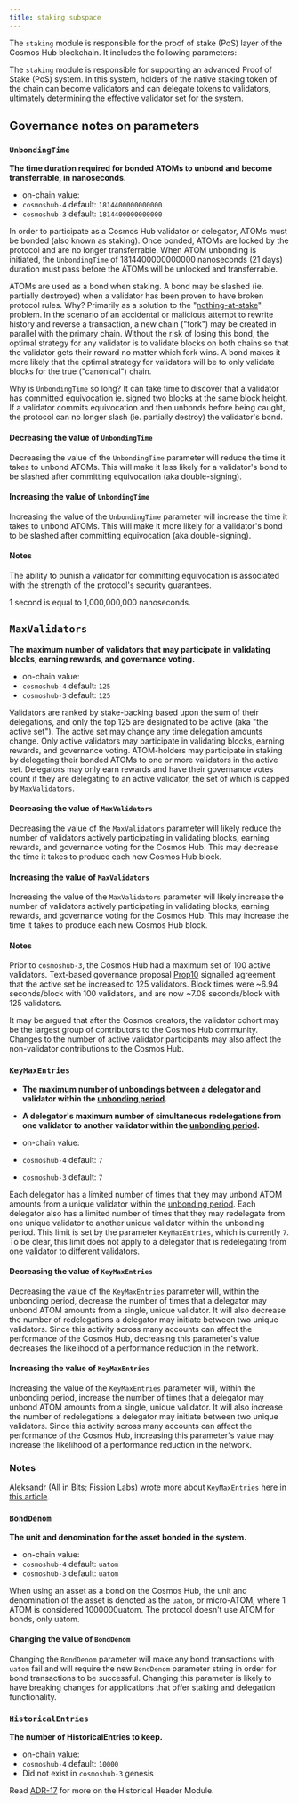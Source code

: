 ```yaml
---
title: staking subspace
---
```



The `staking` module is responsible for the proof of stake (PoS) layer of the Cosmos Hub blockchain. It includes the following parameters:

<KeyValueTable data={currentParams.staking} />

The `staking` module is responsible for supporting an advanced Proof of Stake (PoS) system. In this system, holders of the native staking token of the chain can become validators and can delegate tokens to validators, ultimately determining the effective validator set for the system.

## Governance notes on parameters

### `UnbondingTime`

**The time duration required for bonded ATOMs to unbond and become transferrable, in nanoseconds.**

- on-chain value: <Var children={currentParams.staking.UnbondingTime} />
- `cosmoshub-4` default: `1814400000000000`
- `cosmoshub-3` default: `1814400000000000`

In order to participate as a Cosmos Hub validator or delegator, ATOMs must be bonded (also known as staking). Once bonded, ATOMs are locked by the protocol and are no longer transferrable. When ATOM unbonding is initiated, the `UnbondingTime` of 1814400000000000 nanoseconds (21 days) duration must pass before the ATOMs will be unlocked and transferrable.

ATOMs are used as a bond when staking. A bond may be slashed (ie. partially destroyed) when a validator has been proven to have broken protocol rules. Why? Primarily as a solution to the "[nothing-at-stake](https://medium.com/coinmonks/understanding-proof-of-stake-the-nothing-at-stake-theory-1f0d71bc027)" problem. In the scenario of an accidental or malicious attempt to rewrite history and reverse a transaction, a new chain ("fork") may be created in parallel with the primary chain. Without the risk of losing this bond, the optimal strategy for any validator is to validate blocks on both chains so that the validator gets their reward no matter which fork wins. A bond makes it more likely that the optimal strategy for validators will be to only validate blocks for the true ("canonical") chain.

Why is `UnbondingTime` so long? It can take time to discover that a validator has committed equivocation ie. signed two blocks at the same block height. If a validator commits equivocation and then unbonds before being caught, the protocol can no longer slash (ie. partially destroy) the validator's bond.

#### Decreasing the value of `UnbondingTime`

Decreasing the value of the `UnbondingTime` parameter will reduce the time it takes to unbond ATOMs. This will make it less likely for a validator's bond to be slashed after committing equivocation (aka double-signing).

#### Increasing the value of `UnbondingTime`

Increasing the value of the `UnbondingTime` parameter will increase the time it takes to unbond ATOMs. This will make it more likely for a validator's bond to be slashed after committing equivocation (aka double-signing).

#### Notes

The ability to punish a validator for committing equivocation is associated with the strength of the protocol's security guarantees.

1 second is equal to 1,000,000,000 nanoseconds.

## `MaxValidators`

**The maximum number of validators that may participate in validating blocks, earning rewards, and governance voting.**

- on-chain value: <Var children={currentParams.staking.MaxValidators} />
- `cosmoshub-4` default: `125`
- `cosmoshub-3` default: `125`

Validators are ranked by stake-backing based upon the sum of their delegations, and only the top 125 are designated to be active (aka "the active set"). The active set may change any time delegation amounts change. Only active validators may participate in validating blocks, earning rewards, and governance voting. ATOM-holders may participate in staking by delegating their bonded ATOMs to one or more validators in the active set. Delegators may only earn rewards and have their governance votes count if they are delegating to an active validator, the set of which is capped by `MaxValidators`.

#### Decreasing the value of `MaxValidators`

Decreasing the value of the `MaxValidators` parameter will likely reduce the number of validators actively participating in validating blocks, earning rewards, and governance voting for the Cosmos Hub. This may decrease the time it takes to produce each new Cosmos Hub block.

#### Increasing the value of `MaxValidators`

Increasing the value of the `MaxValidators` parameter will likely increase the number of validators actively participating in validating blocks, earning rewards, and governance voting for the Cosmos Hub. This may increase the time it takes to produce each new Cosmos Hub block.

#### Notes

Prior to `cosmoshub-3`, the Cosmos Hub had a maximum set of 100 active validators. Text-based governance proposal [Prop10](https://cosmoshub-2.bigdipper.live/proposals/10) signalled agreement that the active set be increased to 125 validators. Block times were ~6.94 seconds/block with 100 validators, and are now ~7.08 seconds/block with 125 validators.

It may be argued that after the Cosmos creators, the validator cohort may be the largest group of contributors to the Cosmos Hub community. Changes to the number of active validator participants may also affect the non-validator contributions to the Cosmos Hub.

### `KeyMaxEntries`

- **The maximum number of unbondings between a delegator and validator within the [unbonding period](#UnbondingTime).**
- **A delegator's maximum number of simultaneous redelegations from one validator to another validator within the [unbonding period](#1-UnbondingTime).**

- on-chain value: <Var children={currentParams.staking.KeyMaxEntries} />
- `cosmoshub-4` default: `7`
- `cosmoshub-3` default: `7`

Each delegator has a limited number of times that they may unbond ATOM amounts from a unique validator within the [unbonding period](#unbondingtime). Each delegator also has a limited number of times that they may redelegate from one unique validator to another unique validator within the unbonding period. This limit is set by the parameter `KeyMaxEntries`, which is currently `7`. To be clear, this limit does not apply to a delegator that is redelegating from one validator to different validators.

#### Decreasing the value of `KeyMaxEntries`

Decreasing the value of the `KeyMaxEntries` parameter will, within the unbonding period, decrease the number of times that a delegator may unbond ATOM amounts from a single, unique validator. It will also decrease the number of redelegations a delegator may initiate between two unique validators. Since this activity across many accounts can affect the performance of the Cosmos Hub, decreasing this parameter's value decreases the likelihood of a performance reduction in the network.

#### Increasing the value of `KeyMaxEntries`

Increasing the value of the `KeyMaxEntries` parameter will, within the unbonding period, increase the number of times that a delegator may unbond ATOM amounts from a single, unique validator. It will also increase the number of redelegations a delegator may initiate between two unique validators. Since this activity across many accounts can affect the performance of the Cosmos Hub, increasing this parameter's value may increase the likelihood of a performance reduction in the network.

### Notes

Aleksandr (All in Bits; Fission Labs) wrote more about `KeyMaxEntries` [here in this article](https://blog.cosmos.network/re-delegations-in-the-cosmos-hub-7d2f5ea59f56).

### `BondDenom`

**The unit and denomination for the asset bonded in the system.**

- on-chain value: <Var children={currentParams.staking.BondDenom} />
- `cosmoshub-4` default: `uatom`
- `cosmoshub-3` default: `uatom`

When using an asset as a bond on the Cosmos Hub, the unit and denomination of the asset is denoted as the `uatom`, or micro-ATOM, where 1 ATOM is considered 1000000uatom. The protocol doesn't use ATOM for bonds, only uatom.

#### Changing the value of `BondDenom`

Changing the `BondDenom` parameter will make any bond transactions with `uatom` fail and will require the new `BondDenom` parameter string in order for bond transactions to be successful. Changing this parameter is likely to have breaking changes for applications that offer staking and delegation functionality.

### `HistoricalEntries`

**The number of HistoricalEntries to keep.**

- on-chain value: <Var children={currentParams.staking.HistoricalEntries} />
- `cosmoshub-4` default: `10000`
- Did not exist in `cosmoshub-3` genesis

Read [ADR-17](https://github.com/cosmos/cosmos-sdk/blob/master/docs/architecture/adr-017-historical-header-module.md) for more on the Historical Header Module.
